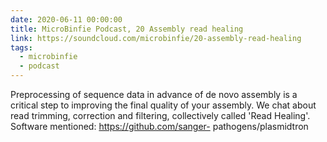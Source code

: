 ```yaml
---
date: 2020-06-11 00:00:00
title: MicroBinfie Podcast, 20 Assembly read healing
link: https://soundcloud.com/microbinfie/20-assembly-read-healing
tags:
  - microbinfie
  - podcast
---
```

Preprocessing of sequence data in advance of de novo assembly is a
critical step to improving the final quality of your assembly. We chat
about read trimming, correction and filtering, collectively called
'Read Healing'.  Software mentioned: https://github.com/sanger-
pathogens/plasmidtron

